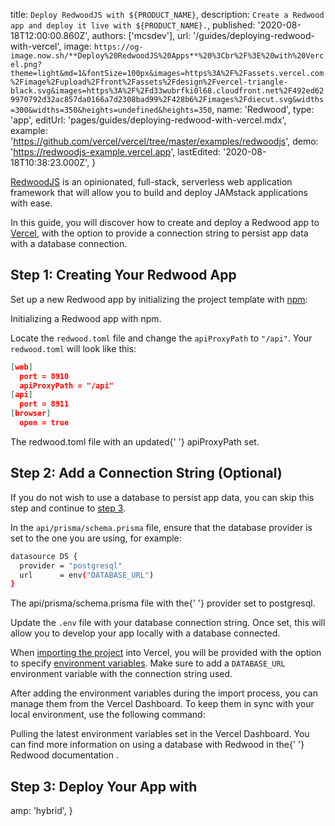 
  title: `Deploy RedwoodJS with ${PRODUCT_NAME}`,
  description: `Create a Redwood app and deploy it live with ${PRODUCT_NAME}.`,
  published: '2020-08-18T12:00:00.860Z',
  authors: ['mcsdev'],
  url: '/guides/deploying-redwood-with-vercel',
  image: `https://og-image.now.sh/**Deploy%20RedwoodJS%20Apps**%20%3Cbr%2F%3E%20with%20Vercel.png?theme=light&md=1&fontSize=100px&images=https%3A%2F%2Fassets.vercel.com%2Fimage%2Fupload%2Ffront%2Fassets%2Fdesign%2Fvercel-triangle-black.svg&images=https%3A%2F%2Fd33wubrfki0l68.cloudfront.net%2F492ed629970792d32ac857da0166a7d2308bad99%2F428b6%2Fimages%2Fdiecut.svg&widths=300&widths=350&heights=undefined&heights=350`,
  name: 'Redwood',
  type: 'app',
  editUrl: 'pages/guides/deploying-redwood-with-vercel.mdx',
  example: 'https://github.com/vercel/vercel/tree/master/examples/redwoodjs',
  demo: 'https://redwoodjs-example.vercel.app',
  lastEdited: '2020-08-18T10:38:23.000Z',
}

[RedwoodJS](https://redwoodjs.com/) is an opinionated, full-stack, serverless web application framework that will allow you to build and deploy JAMstack applications with ease.

In this guide, you will discover how to create and deploy a Redwood app to [Vercel](/), with the option to provide a connection string to persist app data with a database connection.

## Step 1: Creating Your Redwood App

Set up a new Redwood app by initializing the project template with [npm](https://www.npmjs.com/):

<Snippet dark text="npm init redwood-app ./my-redwood-app" />
<Caption>Initializing a Redwood app with npm.</Caption>

Locate the `redwood.toml` file and change the `apiProxyPath` to `"/api"`. Your `redwood.toml` will look like this:

```json
[web]
  port = 8910
  apiProxyPath = "/api"
[api]
  port = 8911
[browser]
  open = true
```

<Caption>
  The <InlineCode>redwood.toml</InlineCode> file with an updated{' '}
  <InlineCode>apiProxyPath</InlineCode> set.
</Caption>

## Step 2: Add a Connection String (Optional)

If you do not wish to use a database to persist app data, you can skip this step and continue to [step 3](#step-3:-deploy-your-app-with-vercel).

In the `api/prisma/schema.prisma` file, ensure that the database provider is set to the one you are using, for example:

```bash
datasource DS {
  provider = "postgresql"
  url      = env("DATABASE_URL")
}
```

<Caption>
  The <InlineCode>api/prisma/schema.prisma</InlineCode> file with the{' '}
  <InlineCode>provider</InlineCode> set to <InlineCode>postgresql</InlineCode>.
</Caption>

Update the `.env` file with your database connection string. Once set, this will allow you to develop your app locally with a database connected.

When [importing the project](/docs/git-integrations) into Vercel, you will be provided with the option to specify [environment variables](/docs/build-step#environment-variables). Make sure to add a `DATABASE_URL` environment variable with the connection string used.

After adding the environment variables during the import process, you can manage them from the Vercel Dashboard. To keep them in sync with your local environment, use the following command:

<Snippet dark text="vercel env pull" />
<Caption>
  Pulling the latest environment variables set in the Vercel Dashboard.
</Caption>

<Note>
  You can find more information on using a database with Redwood in the{' '}
  <Link href="https://redwoodjs.com/docs/deploy#prisma-and-database">
    Redwood documentation
  </Link>
  .
</Note>

## Step 3: Deploy Your App with <NameWrapper name={PRODUCT_NAME} />

<DeploySection meta={meta} />


  amp: 'hybrid',
}
